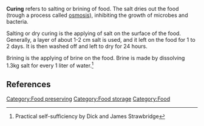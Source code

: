 '''Curing''' refers to salting or brining of food. The salt dries out the food (trough a process called [[osmosis]]), inhibiting the growth of microbes and bacteria.

Salting or dry curing is the applying of salt on the surface of the food. Generally, a layer of about 1-2 cm salt is used, and it left on the food for 1 to 2 days. It is then washed off and left to dry for 24 hours.

Brining is the applying of brine on the food. Brine is made by dissolving 1.3kg salt for every 1 liter of water.<ref>Practical self-sufficiency by Dick and James Strawbridge</ref>

==References==
{{reflist}}

[[Category:Food preserving]]
[[Category:Food storage]]
[[Category:Food]]